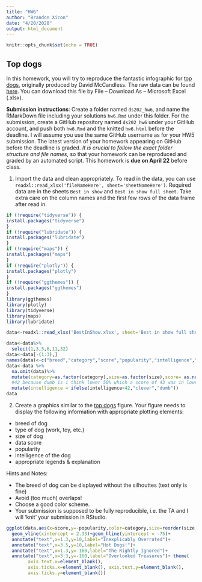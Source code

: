 ```yaml
---
title: "HW6"
author: "Brandon Xicon"
date: "4/20/2020"
output: html_document
---
```

```r
knitr::opts_chunk$set(echo = TRUE)
```

## Top dogs

In this homework, you will try to reproduce the fantastic infographic for [top dogs](https://informationisbeautiful.net/visualizations/best-in-show-whats-the-top-data-dog/), originally produced by David McCandless. The raw data can be found [here](https://docs.google.com/spreadsheets/d/1l_HfF5EaN-QgnLc2UYdCc7L2CVrk0p3VdGB1godOyhk/edit#gid=10). You can download this file by File -- Download As -- Microsoft Excel (.xlsx).

**Submission instructions**: Create a folder named `ds202_hw6`, and name the RMarkDown file including your solutions `hw6.Rmd` under this folder. For the submission, create a GitHub repository named `ds202_hw6` under your GitHub account, and push both `hw6.Rmd` and the knitted `hw6.html` before the deadline. I will assume you use the same GitHub username as for your HW5 submission. The latest version of your homework appearing on GitHub before the deadline is graded. *It is crucial to follow the exact folder structure and file names*, so that your homework can be reproduced and graded by an automated script. This homework is **due on April 22** before class.

1. Import the data and clean appropriately. To read in the data, you can use `readxl::read_xlsx('fileNameHere', sheet='sheetNameHere')`. Required data are in the sheets `Best in show` and `Best in show full sheet`. Take extra care on the column names and the first few rows of the data frame after read in.
```r
if (!require("tidyverse")) {
install.packages("tidyverse")
}
if (!require("lubridate")) {
install.packages("lubridate")
}
if (!require("maps")) {
install.packages("maps")
}
if (!require("plotly")) {
install.packages("plotly")
}
if (!require("ggthemes")) {
install.packages("ggthemes")
}
library(ggthemes)
library(plotly)
library(tidyverse)
library(maps)
library(lubridate)
```

```r
data<-readxl::read_xlsx('BestInShow.xlsx', sheet='Best in show full sheet')

```

```r
data<-data%>%
  select(1,3,5,6,11,32)
data<-data[-(1:3),]
names(data)<-c("breed","category","score","popularity","intelligence","size")
data<-data %>%
  na.omit(data)%>%
  mutate(category=as.factor(category),size=as.factor(size),score= as.numeric(score), popularity = as.numeric(popularity),intelligence = as.numeric(intelligence))%>%
  #42 because dumb is i think lower 50% which a score of 43 was in lower 50% and 41 was higher 50% of trainability 
  mutate(intelligence = ifelse(intelligence<42,"clever","dumb"))
data
```
2. Create a graphics similar to the  [top dogs](https://informationisbeautiful.net/visualizations/best-in-show-whats-the-top-data-dog/) figure. Your figure needs to display the following information with appropriate plotting elements:

- breed of dog
- type of dog (work, toy, etc.)
- size of dog
- data score 
- popularity
- intelligence of the dog
- appropriate legends & explanation

Hints and Notes:

- The breed of dog can be displayed without the silhouttes (text only is fine)
- Avoid (too much) overlaps!
- Choose a good color scheme.
- Your submission is supposed to be fully reproducible, i.e. the TA and I will 'knit' your submission in RStudio. 
```r
ggplot(data,aes(x=score,y=-popularity,color=category,size=reorder(size,desc(size)),shape=intelligence))+geom_point(alpha=.8)+labs(y="popularity", title="Best in Show: The Ultimate Data Dog")+ geom_text(aes(label=`breed`),size=2,vjust = -.5, nudge_y = 2)+
  geom_vline(xintercept = 2.33)+geom_hline(yintercept = -75)+ 
  annotate("text",x=1.3,y=10,label="Inexplicably Overrated")+
  annotate("text",x=3.5,y=10,label="Hot Dogs!")+
  annotate("text",x=1.3,y=-160,label="The Rightly Ignored")+
  annotate("text",x=3.3,y=-160,label="Overlooked Treasures")+ theme(
        axis.text.x=element_blank(),
        axis.ticks.x=element_blank(), axis.text.y=element_blank(),
        axis.ticks.y=element_blank())
```

